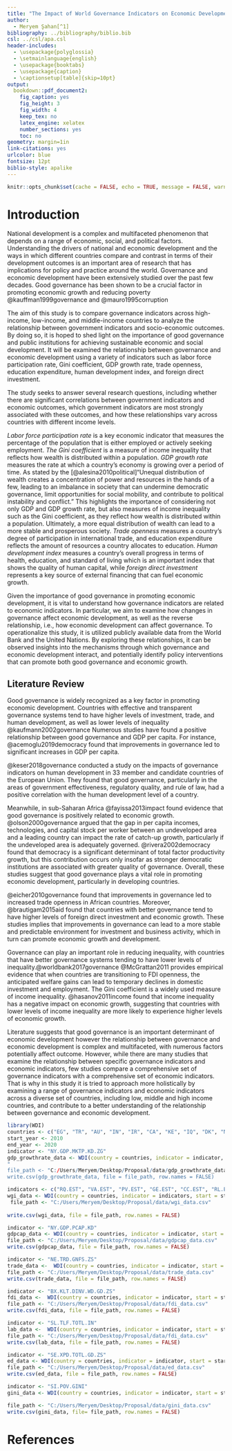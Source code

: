 ```yaml
---
title: "The Impact of World Governance Indicators on Economic Development: A Comparative Study"
author: 
  - Meryem Şahan[^1]
bibliography: ../bibliography/biblio.bib
csl: ../csl/apa.csl
header-includes:
  - \usepackage{polyglossia}
  - \setmainlanguage{english}
  - \usepackage{booktabs}
  - \usepackage{caption} 
  - \captionsetup[table]{skip=10pt}
output:
  bookdown::pdf_document2:
    fig_caption: yes
    fig_height: 3
    fig_width: 4
    keep_tex: no
    latex_engine: xelatex
    number_sections: yes
    toc: no
geometry: margin=1in
link-citations: yes
urlcolor: blue
fontsize: 12pt
biblio-style: apalike
---
```

```r
knitr::opts_chunk$set(cache = FALSE, echo = TRUE, message = FALSE, warning = FALSE)
```

<!-- ======================================================================= -->
<!-- ============================== FOOTNOTES ============================== -->
<!-- ======================================================================= -->
[^1]: 21080515, [Github Repo](https://github.com/MeryemSahan/Midterm.git)


# Introduction

National development is a complex and multifaceted phenomenon that depends on a range of economic, social, and political factors. Understanding the drivers of national and economic development and the ways in which different countries compare and contrast in terms of their development outcomes is an important area of research that has implications for policy and practice around the world. Governance and economic development have been extensively studied over the past few decades. Good governance has been shown to be a crucial factor in promoting economic growth and reducing poverty @kauffman1999governance and @mauro1995corruption
 
  The aim of this study is to compare governance indicators across high-income, low-income, and middle-income countries to analyze the relationship between government indicators and socio-economic outcomes. By doing so, it is hoped to shed light on the importance of good governance and public institutions for achieving sustainable economic and social development. It will be examined the relationship between governance and economic development using a variety of indicators such as labor force participation rate, Gini coefficient, GDP growth rate, trade openness, education expenditure, human development index, and foreign direct investment.
 
  The study seeks to answer several research questions, including whether there are significant correlations between government indicators and economic outcomes, which government indicators are most strongly associated with these outcomes, and how these relationships vary across countries with different income levels.

  *Labor force participation rate* is a key economic indicator that measures the percentage of the population that is either employed or actively seeking employment. *The Gini coefficient* is a measure of income inequality that reflects how wealth is distributed within a population. *GDP growth rate* measures the rate at which a country's economy is growing over a period of time. As stated by the [@alesina2010political]"Unequal distribution of wealth creates a concentration of power and resources in the hands of a few, leading to an imbalance in society that can undermine democratic governance, limit opportunities for social mobility, and contribute to political instability and conflict." This highlights the importance of considering not only GDP and GDP growth rate, but also measures of income inequality such as the Gini coefficient, as they reflect how wealth is distributed within a population. Ultimately, a more equal distribution of wealth can lead to a more stable and prosperous society. *Trade openness* measures a country's degree of participation in international trade, and education expenditure reflects the amount of resources a country allocates to education. *Human development index* measures a country's overall progress in terms of health, education, and standard of living which is an important index that shows the quality of human capital, while *foreign direct investment* represents a key source of external financing that can fuel economic growth.

  Given the importance of good governance in promoting economic development, it is vital to understand how governance indicators are related to economic indicators. In particular, we aim to examine how changes in governance affect economic development, as well as the reverse relationship, i.e., how economic development can affect governance. To operationalize this study, it is utilized publicly available data from the World Bank and the United Nations. By exploring these relationships, it can be observed insights into the mechanisms through which governance and economic development interact, and potentially identify policy interventions that can promote both good governance and economic growth.

## Literature Review

  Good governance is widely recognized as a key factor in promoting economic development. Countries with effective and transparent governance systems tend to have higher levels of investment, trade, and human development, as well as lower levels of inequality @kaufmann2002governance Numerous studies have found a positive relationship between good governance and GDP per capita. For instance, @acemoglu2019democracy found that improvements in governance led to significant increases in GDP per capita. 
 
  @keser2018governance conducted a study on the impacts of governance indicators on human development in 33 member and candidate countries of the European Union. They found that good governance, particularly in the areas of government effectiveness, regulatory quality, and rule of law, had a positive correlation with the human development level of a country. 
 
  Meanwhile, in sub-Saharan Africa @fayissa2013impact found evidence that good governance is positively related to economic growth. @olson2000governance argued that the gap in per capita incomes, technologies, and capital stock per worker between an undeveloped area and a leading country can impact the rate of catch-up growth, particularly if the undeveloped area is adequately governed. 
 @rivera2002democracy found that democracy is a significant determinant of total factor productivity growth, but this contribution occurs only insofar as stronger democratic institutions are associated with greater quality of governance. Overall, these studies suggest that good governance plays a vital role in promoting economic development, particularly in developing countries. 
   
  @eicher2010governance found that improvements in governance led to increased trade openness in African countries. Moreover, @brautigam2015aid found that countries with better governance tend to have higher levels of foreign direct investment and economic growth. These studies implies that improvements in governance can lead to a more stable and predictable environment for investment and business activity, which in turn can promote economic growth and development.
  
  Governance can play an important role in reducing inequality, with countries that have better governance systems tending to have lower levels of inequality.@worldbank2017governance 
@McGrattan2011  provides empirical evidence that when countries are transitioning to FDI openness, the anticipated welfare gains can lead to temporary declines in domestic investment and employment. The Gini coefficient is a widely used measure of income inequality. @hasanov2011income found that income inequality has a negative impact on economic growth, suggesting that countries with lower levels of income inequality are more likely to experience higher levels of economic growth. 

 Literature suggests that good governance is an important determinant of economic development however the relationship between governance and economic development is complex and multifaceted, with numerous factors potentially affect outcome. However, while there are many studies that examine the relationship between specific governance indicators and economic indicators, few studies compare a comprehensive set of governance indicators with a comprehensive set of economic indicators. That is why in this study  it is tried to approach more holistically by examining a range of governance indicators and economic indicators across a diverse set of countries, including low, middle and high income countries, and contribute to a better understanding of the relationship between governance and economic development.

```r
library(WDI)
countries <- c("EG", "TR", "AU", "IN", "IR", "CA", "KE", "IQ", "DK", "NG", "MX", "DE", "PK", "RO", "IL", "LK", "BR", "NZ", "GH", "BG", "SE", "ID", "LY", "US", "BD", "MU", "JP", "RU", "KR")
start_year <- 2010
end_year <- 2020
indicator <- "NY.GDP.MKTP.KD.ZG"
gdp_growthrate_data <- WDI(country = countries, indicator = indicator, start = start_year, end = end_year)
"
file_path <- "C:/Users/Meryem/Desktop/Proposal/data/gdp_growthrate_data.csv"
write.csv(gdp_growthrate_data, file = file_path, row.names = FALSE)


```

```r
indicators <- c("RQ.EST", "VA.EST", "PV.EST", "GE.EST", "CC.EST", "RL.EST")
wgi_data <- WDI(country = countries, indicator = indicators, start = start_year, end = end_year)
 file_path <- "C:/Users/Meryem/Desktop/Proposal/data/wgi_data.csv"
 
write.csv(wgi_data, file = file_path, row.names = FALSE)
```

```r
indicator <- "NY.GDP.PCAP.KD"
gdpcap_data <- WDI(country = countries, indicator = indicator, start = start_year, end = end_year)
file_path <- "C:/Users/Meryem/Desktop/Proposal/data/gdpcap_data.csv"
write.csv(gdpcap_data, file = file_path, row.names = FALSE)

```


```r
indicator <- "NE.TRD.GNFS.ZS"
trade_data <-  WDI(country = countries, indicator = indicator, start = start_year, end = end_year)
file_path <- "C:/Users/Meryem/Desktop/Proposal/data/trade_data.csv"
write.csv(trade_data, file = file_path, row.names = FALSE)

```


```r
indicator <- "BX.KLT.DINV.WD.GD.ZS"
fdi_data <-  WDI(country = countries, indicator = indicator, start = start_year, end = end_year)
file_path <- "C:/Users/Meryem/Desktop/Proposal/data/fdi_data.csv"
write.csv(fdi_data, file = file_path, row.names = FALSE)

```


```r
indicator <- "SL.TLF.TOTL.IN"
lab_data <-  WDI(country = countries, indicator = indicator, start = start_year, end = end_year)
file_path <- "C:/Users/Meryem/Desktop/Proposal/data/fdi_data.csv"
write.csv(lab_data, file = file_path, row.names = FALSE)

```


```r
indicator <- "SE.XPD.TOTL.GD.ZS"
ed_data <- WDI(country = countries, indicator = indicator, start = start_year, end = end_year)
file_path <- "C:/Users/Meryem/Desktop/Proposal/data/ed_data.csv"
write.csv(ed_data, file = file_path, row.names = FALSE)
```


```r
indicator <- "SI.POV.GINI"
gini_data <- WDI(country = countries, indicator = indicator, start = start_year, end = end_year)

file_path <- "C:/Users/Meryem/Desktop/Proposal/data/gini_data.csv"
write.csv(gini_data, file= file_path, row.names = FALSE)

```


\newpage
# References {#references}
<div id="refs"></div>

